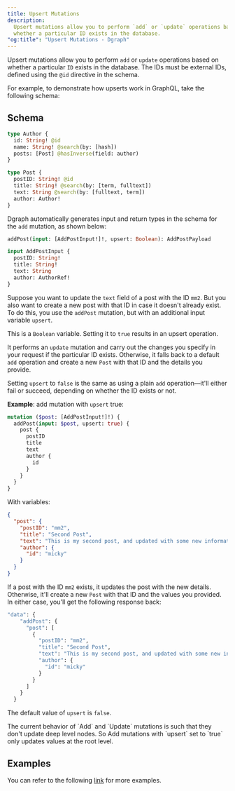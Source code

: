 ```yaml
---
title: Upsert Mutations
description:
  Upsert mutations allow you to perform `add` or `update` operations based on
  whether a particular ID exists in the database.
"og:title": "Upsert Mutations - Dgraph"
---
```



<DgraphWIP />

Upsert mutations allow you to perform `add` or `update` operations based on
whether a particular `ID` exists in the database. The IDs must be external IDs,
defined using the `@id` directive in the schema.

For example, to demonstrate how upserts work in GraphQL, take the following
schema:

## Schema

```graphql
type Author {
  id: String! @id
  name: String! @search(by: [hash])
  posts: [Post] @hasInverse(field: author)
}

type Post {
  postID: String! @id
  title: String! @search(by: [term, fulltext])
  text: String @search(by: [fulltext, term])
  author: Author!
}
```

Dgraph automatically generates input and return types in the schema for the
`add` mutation, as shown below:

```graphql
addPost(input: [AddPostInput!]!, upsert: Boolean): AddPostPayload

input AddPostInput {
  postID: String!
  title: String!
  text: String
  author: AuthorRef!
}
```

Suppose you want to update the `text` field of a post with the ID `mm2`. But you
also want to create a new post with that ID in case it doesn't already exist. To
do this, you use the `addPost` mutation, but with an additional input variable
`upsert`.

This is a `Boolean` variable. Setting it to `true` results in an upsert
operation.

It performs an `update` mutation and carry out the changes you specify in your
request if the particular ID exists. Otherwise, it falls back to a default `add`
operation and create a new `Post` with that ID and the details you provide.

Setting `upsert` to `false` is the same as using a plain `add` operation—it'll
either fail or succeed, depending on whether the ID exists or not.

**Example**: add mutation with `upsert` true:

```graphql
mutation ($post: [AddPostInput!]!) {
  addPost(input: $post, upsert: true) {
    post {
      postID
      title
      text
      author {
        id
      }
    }
  }
}
```

With variables:

```json
{
  "post": {
    "postID": "mm2",
    "title": "Second Post",
    "text": "This is my second post, and updated with some new information.",
    "author": {
      "id": "micky"
    }
  }
}
```

If a post with the ID `mm2` exists, it updates the post with the new details.
Otherwise, it'll create a new `Post` with that ID and the values you provided.
In either case, you'll get the following response back:

```graphql
"data": {
    "addPost": {
      "post": [
        {
          "postID": "mm2",
          "title": "Second Post",
          "text": "This is my second post, and updated with some new information.",
          "author": {
            "id": "micky"
          }
        }
      ]
    }
  }
```

<Note>The default value of `upsert` is `false`.</Note>

<Note>
  The current behavior of `Add` and `Update` mutations is such that they don't
  update deep level nodes. So Add mutations with `upsert` set to `true` only
  updates values at the root level.
</Note>

## Examples

You can refer to the following
[link](https://github.com/hypermodeinc/dgraph/blob/main/graphql/resolve/add_mutation_test.yaml)
for more examples.
